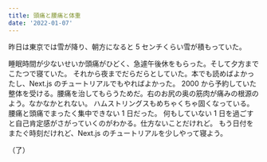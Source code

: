 ```yaml
---
title: 頭痛と腰痛と体重
date: '2022-01-07'
---
```


昨日は東京では雪が降り、朝方になると 5 センチくらい雪が積もっていた。

睡眠時間が少ないせいか頭痛がひどく、急遽午後休をもらった。そして夕方までこたつで寝ていた。
それから夜までだらだらとしていた。本でも読めばよかったし、Next.js のチュートリアルでもやればよかった。
2000 から予約していた整体を受ける。腰痛を治してもらうためだ。右のお尻の奥の筋肉が痛みの根源のよう。なかなかとれない。
ハムストリングスもめちゃくちゃ固くなっている。腰痛と頭痛でまったく集中できない 1 日だった。
何もしていない 1 日を過ごすと自己肯定感がさがっていくのがわかる。仕方ないことだけれど。
もう日付をまたぐ時刻だけれど、Next.js のチュートリアルを少しやって寝よう。

（了）
